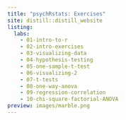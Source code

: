 ```yaml
---
title: "psychRstats: Exercises"
site: distill::distill_website
listing: 
  labs: 
    - 01-intro-to-r
    - 02-intro-exercises
    - 03-visualizing-data
    - 04-hypothesis-testing
    - 05-one-sample-t-test
    - 06-visualizing-2
    - 07-t-tests
    - 08-one-way-anova
    - 09-regression-correlation
    - 10-chi-square-factorial-ANOVA
preview: images/marble.png
---
```



